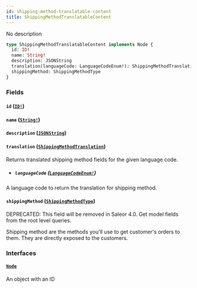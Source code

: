 ```yaml
---
id: shipping-method-translatable-content
title: ShippingMethodTranslatableContent
---
```


No description

```graphql
type ShippingMethodTranslatableContent implements Node {
  id: ID!
  name: String!
  description: JSONString
  translation(languageCode: LanguageCodeEnum!): ShippingMethodTranslation
  shippingMethod: ShippingMethodType
}
```

### Fields

#### `id` ([`ID!`](../../../developer/api-reference/scalars/id))

#### `name` ([`String!`](../../../developer/api-reference/scalars/string))

#### `description` ([`JSONString`](../../../developer/api-reference/scalars/json-string))

#### `translation` ([`ShippingMethodTranslation`](../../../developer/api-reference/objects/shipping-method-translation))

Returns translated shipping method fields for the given language code.

- ##### `languageCode` ([`LanguageCodeEnum!`](../../../developer/api-reference/enums/language-code-enum))

A language code to return the translation for shipping method.

#### `shippingMethod` ([`ShippingMethodType`](../../../developer/api-reference/objects/shipping-method-type))

<span class="badge badge--warning">DEPRECATED: This field will be removed in Saleor 4.0. Get model fields from the root level queries.</span>

Shipping method are the methods you'll use to get customer's orders to them. They are directly exposed to the customers.

### Interfaces

#### [`Node`](../../../developer/api-reference/interfaces/node)

An object with an ID
